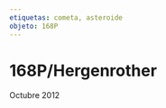 ```yaml
---
etiquetas: cometa, asteroide
objeto: 168P
---
```


# 168P/Hergenrother

<Imagen
  src="registro/168P_20121016_1_user_556_168p_20121016_i88_1_.jpg"
  fecha="20121016"
/>

 Octubre 2012
